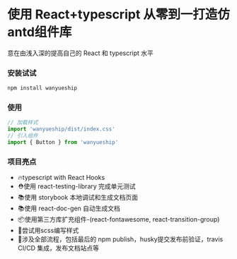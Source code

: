 
<Meta title="Welcome" />

# 使用 React+typescript 从零到一打造仿antd组件库
意在由浅入深的提高自己的 React 和 typescript 水平
### 安装试试
~~~javascript
npm install wanyueship
~~~
### 使用
~~~javascript
// 加载样式
import 'wanyueship/dist/index.css'
// 引入组件
import { Button } from 'wanyueship'
~~~
### 项目亮点
* 🔥typescript with React Hooks
* ⛑️使用 react-testing-library 完成单元测试
* 📚使用 storybook 本地调试和生成文档页面
* 📚使用 react-doc-gen 自动生成文档
* 📦使用第三方库扩充组件-(react-fontawesome, react-transition-group)
* 🌹尝试用scss编写样式
* 🎉涉及全部流程，包括最后的 npm publish，husky提交发布前验证，travis CI/CD 集成，发布文档站点等
